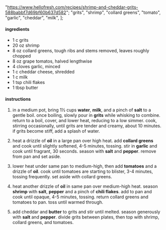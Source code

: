   "https://www.hellofresh.com/recipes/shrimp-and-cheddar-grits-588babbf7d69bf60b637d582";
  "grits",
  "shrimp",
  "collard greens",
  "tomato",
  "garlic",
  "cheddar",
  "milk",
];

#### ingredients

- 1 c grits
- 20 oz shrimp
- 8 oz collard greens, tough ribs and stems removed, leaves roughly chopped
- 8 oz grape tomatos, halved lengthwise
- 4 cloves garlic, minced
- 1 c cheddar cheese, shredded
- 1 c milk
- 1 tsp chili flakes
- 1 tbsp butter

#### instructions

1. in a medium pot, bring 1½ cups **water**, **milk**, and a pinch of **salt** to a gentle boil. once boiling, slowly pour in **grits** while whisking to combine. return to a boil, cover, and lower heat, reducing to a low simmer. cook, stirring occasionally, until grits are tender and creamy, about 10 minutes. if grits become stiff, add a splash of water.

2. heat a drizzle of **oil** in a large pan over high heat. add **collard greens** and cook until slightly softened, 4-5 minutes, tossing. stir in **garlic** and cook until fragrant, 30 seconds. season with **salt** and **pepper**. remove from pan and set aside.

3. lower heat under same pan to medium-high, then add **tomatoes** and a drizzle of **oil**. cook until tomatoes are starting to blister, 3-4 minutes, tossing frequently. set aside with collard greens.

4. heat another drizzle of **oil** in same pan over medium-high heat. season **shrimp** with **salt**, **pepper** and a pinch of **chili flakes**. add to pan and cook until opaque, 4-5 minutes, tossing. return collard greens and tomatoes to pan. toss until warmed through.

5. add cheddar and **butter** to grits and stir until melted. season generously with **salt** and **pepper**. divide grits between plates, then top with shrimp, collard greens, and tomatoes.

